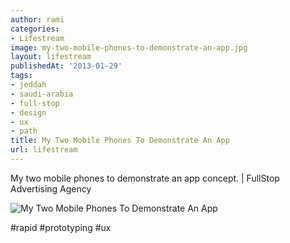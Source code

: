 ```yaml
---
author: rami
categories:
- Lifestream
image: my-two-mobile-phones-to-demonstrate-an-app.jpg
layout: lifestream
publishedAt: '2013-01-29'
tags:
- jeddah
- saudi-arabia
- full-stop
- design
- ux
- path
title: My Two Mobile Phones To Demonstrate An App
url: lifestream
---
```


My two mobile phones to demonstrate an app concept. | FullStop Advertising Agency

![My Two Mobile Phones To Demonstrate An App](/assets/images/content/lifestream/my-two-mobile-phones-to-demonstrate-an-app.jpg)

#rapid #prototyping #ux